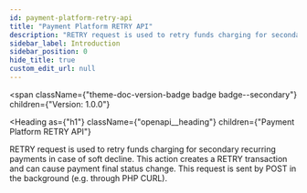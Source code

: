 ```yaml
---
id: payment-platform-retry-api
title: "Payment Platform RETRY API"
description: "RETRY request is used to retry funds charging for secondary recurring payments in case of soft decline."
sidebar_label: Introduction
sidebar_position: 0
hide_title: true
custom_edit_url: null
---
```



<span
  className={"theme-doc-version-badge badge badge--secondary"}
  children={"Version: 1.0.0"}
>
</span>

<Heading
  as={"h1"}
  className={"openapi__heading"}
  children={"Payment Platform RETRY API"}
>
</Heading>



RETRY request is used to retry funds charging for secondary recurring payments in case of soft decline.
This action creates a RETRY transaction and can cause payment final status change.
This request is sent by POST in the background (e.g. through PHP CURL).



      